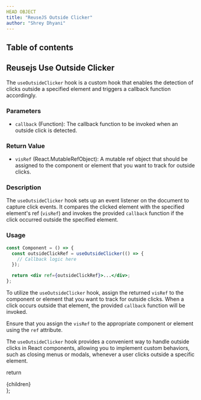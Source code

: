 ```yaml
---
HEAD OBJECT
title: "ReuseJS Outside Clicker"
author: "Shrey Dhyani"
---
```


## Table of contents

## Reusejs Use Outside Clicker

The `useOutsideClicker` hook is a custom hook that enables the detection of clicks outside a specified element and triggers a callback function accordingly.

### **Parameters**

- `callback` (Function): The callback function to be invoked when an outside click is detected.

### **Return Value**

- `visRef` (React.MutableRefObject): A mutable ref object that should be assigned to the component or element that you want to track for outside clicks.

### **Description**

The `useOutsideClicker` hook sets up an event listener on the document to capture click events. It compares the clicked element with the specified element's ref (`visRef`) and invokes the provided `callback` function if the click occurred outside the specified element.

### **Usage**

```jsx
const Component = () => {
  const outsideClickRef = useOutsideClicker(() => {
    // Callback logic here
  });

  return <div ref={outsideClickRef}>...</div>;
};
```

To utilize the `useOutsideClicker` hook, assign the returned `visRef` to the component or element that you want to track for outside clicks. When a click occurs outside that element, the provided `callback` function will be invoked.

Ensure that you assign the `visRef` to the appropriate component or element using the `ref` attribute.

The `useOutsideClicker` hook provides a convenient way to handle outside clicks in React components, allowing you to implement custom behaviors, such as closing menus or modals, whenever a user clicks outside a specific element.


  return <div className="prose max-w-full mx-4 pb-10" >{children}</div>
};